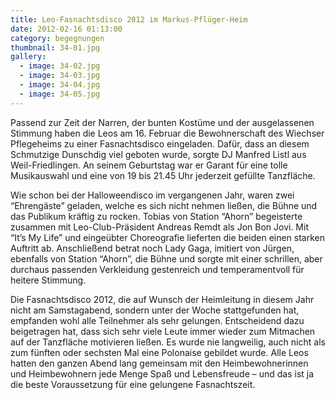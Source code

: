 ```yaml
---
title: Leo-Fasnachtsdisco 2012 im Markus-Pflüger-Heim
date: 2012-02-16 01:13:00
category: begegnungen
thumbnail: 34-01.jpg
gallery:
  - image: 34-02.jpg
  - image: 34-03.jpg
  - image: 34-04.jpg
  - image: 34-05.jpg
---
```


Passend zur Zeit der Narren, der bunten Kostüme und der ausgelassenen Stimmung haben die Leos am 16. Februar die Bewohnerschaft des Wiechser Pflegeheims zu einer Fasnachtsdisco eingeladen. Dafür, dass an diesem Schmutzige Dunschdig viel geboten wurde, sorgte DJ Manfred Listl aus Weil-Friedlingen. An seinem Geburtstag war er Garant für eine tolle Musikauswahl und eine von 19 bis 21.45 Uhr jederzeit gefüllte Tanzfläche.

Wie schon bei der Halloweendisco im vergangenen Jahr, waren zwei “Ehrengäste” geladen, welche es sich nicht nehmen ließen, die Bühne und das Publikum kräftig zu rocken. Tobias von Station “Ahorn” begeisterte zusammen mit Leo-Club-Präsident Andreas Remdt als Jon Bon Jovi. Mit “It’s My Life” und eingeübter Choreografie lieferten die beiden einen starken Auftritt ab. Anschließend betrat noch Lady Gaga, imitiert von Jürgen, ebenfalls von Station “Ahorn”, die Bühne und sorgte mit einer schrillen, aber durchaus passenden Verkleidung gestenreich und temperamentvoll für heitere Stimmung.

Die Fasnachtsdisco 2012, die auf Wunsch der Heimleitung in diesem Jahr nicht am Samstagabend, sondern unter der Woche stattgefunden hat, empfanden wohl alle Teilnehmer als sehr gelungen. Entscheidend dazu beigetragen hat, dass sich sehr viele Leute immer wieder zum Mitmachen auf der Tanzfläche motivieren ließen. Es wurde nie langweilig, auch nicht als zum fünften oder sechsten Mal eine Polonaise gebildet wurde. Alle Leos hatten den ganzen Abend lang gemeinsam mit den Heimbewohnerinnen und Heimbewohnern jede Menge Spaß und Lebensfreude – und das ist ja die beste Voraussetzung für eine gelungene Fasnachtszeit.
